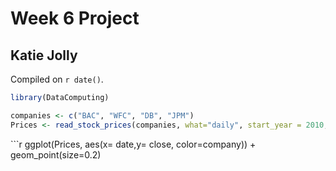 # Week 6 Project

## Katie Jolly

<!-- leave this material as is -->
Compiled on `r date()`.

```r
library(DataComputing)
```
<!-- put your content after this line -->

```r
companies <- c("BAC", "WFC", "DB", "JPM")
Prices <- read_stock_prices(companies, what="daily", start_year = 2010, end_year = 2016)
```

```r
ggplot(Prices, aes(x= date,y= close, color=company)) + geom_point(size=0.2)
